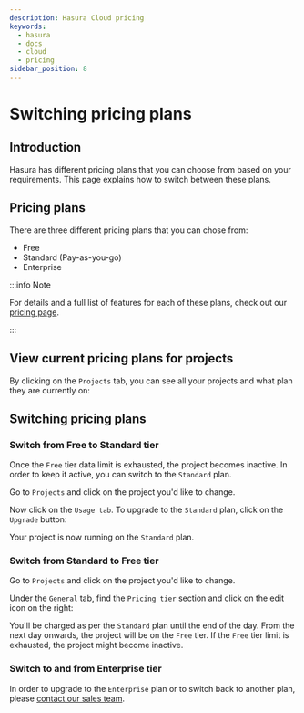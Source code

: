 ```yaml
---
description: Hasura Cloud pricing
keywords:
  - hasura
  - docs
  - cloud
  - pricing
sidebar_position: 8
---
```



# Switching pricing plans

## Introduction

Hasura has different pricing plans that you can choose from based on
your requirements. This page explains how to switch between these plans.

## Pricing plans

There are three different pricing plans that you can chose from:

-  Free
-  Standard (Pay-as-you-go)
-  Enterprise

:::info Note

For details and a full list of features for each of these plans, check
out our [pricing page](https://hasura.io/pricing/).

:::

## View current pricing plans for projects

By clicking on the `Projects` tab, you can see all your projects and
what plan they are currently on:

<Thumbnail
  src="/img/graphql/cloud/projects/project-pricing-plans.png"
  alt="Billing overview"
  width="1200px"
/>

## Switching pricing plans

### Switch from **Free** to **Standard** tier

Once the `Free` tier data limit is exhausted, the project becomes
inactive. In order to keep it active, you can switch to the `Standard`
plan.

Go to `Projects` and click on the project you'd like to change.

Now click on the `Usage tab`. To upgrade to the `Standard` plan, click
on the `Upgrade` button:

<Thumbnail
  src="/img/graphql/cloud/projects/upgrade-to-paid-plan.png"
  alt="Upgrade to the Standard plan"
  width="1200px"
/>

Your project is now running on the `Standard` plan.

### Switch from **Standard** to **Free** tier

Go to `Projects` and click on the project you'd like to change.

Under the `General` tab, find the `Pricing tier` section and click on the edit icon on the right:

<Thumbnail
  src="/img/graphql/cloud/projects/switch-to-free-plan.png"
  alt="Switch from Standard to Free tier"
  width="1200px"
/>

You'll be charged as per the `Standard` plan until the end of the day.
From the next day onwards, the project will be on the `Free` tier. If
the `Free` tier limit is exhausted, the project might become inactive.

### Switch to and from **Enterprise** tier

In order to upgrade to the `Enterprise` plan or to switch back to
another plan, please [contact our sales
team](https://hasura.io/contact-us/?type=hasuraenterprise).

